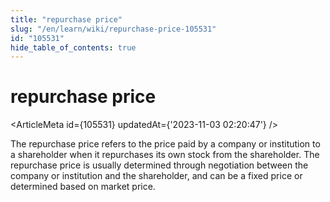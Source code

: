 ```yaml
---
title: "repurchase price"
slug: "/en/learn/wiki/repurchase-price-105531"
id: "105531"
hide_table_of_contents: true
---
```



# repurchase price

<ArticleMeta id={105531} updatedAt={'2023-11-03 02:20:47'} />
<div className='border-solid border-b border-t-0 my-4 border-[var(--ifm-color-gray-300)]' />

The repurchase price refers to the price paid by a company or institution to a shareholder when it repurchases its own stock from the shareholder. The repurchase price is usually determined through negotiation between the company or institution and the shareholder, and can be a fixed price or determined based on market price.
